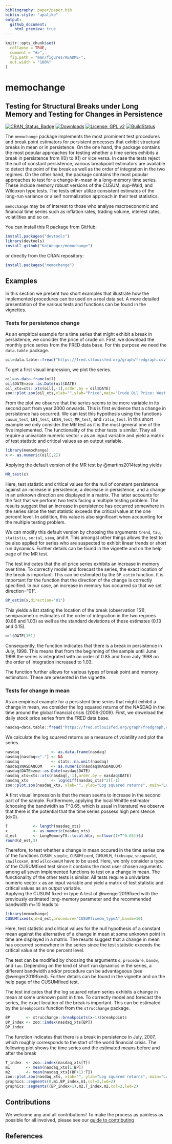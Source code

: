 ---
bibliography: paper/paper.bib
biblio-style: "apalike"
output:
  github_document:
    html_preview: true
---

<!-- README.md is generated from README.Rmd. Please edit that file -->

```{r, echo = FALSE}
knitr::opts_chunk$set(
  collapse = TRUE,
  comment = "#>",
  fig.path = "man/figures/README-",
  out.width = "100%"
)
```

# memochange
## Testing for Structural Breaks under Long Memory and Testing for Changes in Persistence
[![CRAN_Status_Badge](http://www.r-pkg.org/badges/version/memochange)](https://CRAN.R-project.org/package=memochange)
[![Downloads](http://cranlogs.r-pkg.org/badges/grand-total/memochange)](https://CRAN.R-project.org/package=memochange)
[![License: GPL v2](https://img.shields.io/badge/License-GPLv2-blue.svg)](https://www.gnu.org/licenses/gpl-2.0) 
[![BuildStatus](https://api.travis-ci.org/KaiWenger/memochange.svg?branch=master)](https://travis-ci.com/KaiWenger/memochange)


The `memochange` package implements the most prominent test procedures and break point estimators for persistent processes that exhibit structural breaks in mean or in persistence.
On the one hand, the package contains the most popular approaches for testing whether a time series exhibits a break in persistence from I(0) to I(1) or vice versa. In case the tests reject the null of constant persistence, various breakpoint estimators are available to detect the point of the break as well as the order of integration in the two regimes.
On the other hand, the package contains the most popular approaches to test for a change-in-mean in a long-memory time series. 
These include memory robust versions of the CUSUM, sup-Wald, and Wilcoxon type tests. The tests either utilize consistent estimates of the long-run variance or a self normalization approach in their test statistics.

`memochange` may be of interest to those who analyse macroeconomic and financial time series such as inflation rates, trading volume, interest rates, volatilities and so on.


You can install this R package from GitHub:


```r
install.packages("devtools")
library(devtools)
install_github("KaiWenger/memochange")
```

or directly from the CRAN repository:


```r
install.packages("memochange")
```


## Examples

In this section we present two short examples that illustrate how the implemented procedures can be used on a real data set. A more detailed presentation of the various tests and functions can be found in the vignettes.

### Tests for persistence change

As an empirical example for a time series that might exhibit a break in persistence, we consider the price of crude oil.  First, we download the monthly price series from the FRED data base. For this purpose we need the `data.table` package.

```{r, echo = TRUE}
oil=data.table::fread("https://fred.stlouisfed.org/graph/fredgraph.csv?bgcolor=%23e1e9f0&chart_type=line&drp=0&fo=open%20sans&graph_bgcolor=%23ffffff&height=450&mode=fred&recession_bars=on&txtcolor=%23444444&ts=12&tts=12&width=1168&nt=0&thu=0&trc=0&show_legend=yes&show_axis_titles=yes&show_tooltip=yes&id=MCOILWTICO&scale=left&cosd=1986-01-01&coed=2019-08-01&line_color=%234572a7&link_values=false&line_style=solid&mark_type=none&mw=3&lw=2&ost=-99999&oet=99999&mma=0&fml=a&fq=Monthly&fam=avg&fgst=lin&fgsnd=2009-06-01&line_index=1&transformation=lin&vintage_date=2019-09-23&revision_date=2019-09-23&nd=1986-01-01")
```

To get a first visual impression, we plot the series.

```{r, echo = TRUE, fig.height = 4, fig.width = 7, fig.align = "center"}
oil=as.data.frame(oil)
oil$DATE=zoo::as.Date(oil$DATE)
oil_xts=xts::xts(oil[,-1],order.by = oil$DATE)
zoo::plot.zoo(oil_xts,xlab="",ylab="Price",main="Crude Oil Price: West Texas Intermediate")
```

From the plot we observe that the series seems to be more variable in its second part from year 2000 onwards.  This is first evidence that a change in persistence has occurred. We can test this hypothesis using the functions `cusum_test`, `LBI_test`, `LKSN_test`, `MR_test`, and `ratio_test`. In this short example we only consider the MR test as it is the most general one of the five implemented. The functionality of the other tests is similar. They all require a univariate numeric vector `x` as an input variable and yield a matrix of test statistic and critical values as an output variable.

```{r, echo = TRUE}
library(memochange)
x <- as.numeric(oil[,2])
```

Applying the default version of the MR test by @martins2014testing yields

```{r, echo = TRUE}
MR_test(x)
```

Here, test statistic and critical values for the null of constant persistence against an increase in persistence, a decrease in persistence, and a change in an unknown direction are displayed in a matrix. The latter accounts for the fact that we perform two tests facing a multiple testing problem. The results suggest that an increase in persistence has occurred somewhere in the series since the test statistic exceeds the critical value at the one percent level. In addition, this value is also significant when accounting for the multiple testing problem. 

We can modify this default version by choosing the arguments `trend`, `tau`, `statistic`, `serial`, `simu`, and `M`. This amongst other things allows the test to be also applied for series who are suspected to exhibit linear trends or short run dynamics. Further details can be found in the vignette and on the help page of the MR test.

The test indicates that the oil price series exhibits an increase in memory over time. To correctly model and forecast the series, the exact location of the break is important.
This can be estimated by the `BP_estim` function. It is important for the function that the direction of the change is correctly specified. In our case, an increase in memory has occurred so that we set direction="01".

```{r, echo = TRUE}
BP_estim(x,direction="01")
```

This yields a list stating the location of the break (observation 151), semiparametric estimates of the order of integration in the two regimes (0.86 and 1.03) as well as the standard deviations of these estimates (0.13 and 0.15).

```{r, echo = TRUE}
oil$DATE[151]
```

Consequently, the function indicates that there is a break in persistence in July, 1998. 
This means that from the beginning of the sample until June 1998 the series is integrated with an order of 0.85 and from July 1998 on the order of integration increased to 1.03.

The function further allows for various types of break point and memory estimators. These are presented in the vignette. 

### Tests for change in mean

As an empirical example for a persistent time series that might exhibit a change in mean, we consider the log squared returns of the NASDAQ in the time around the global financial crisis (2006-2009). First, we download the daily stock price series from the FRED data base. 

```{r, echo = TRUE}
nasdaq=data.table::fread("https://fred.stlouisfed.org/graph/fredgraph.csv?bgcolor=%23e1e9f0&chart_type=line&drp=0&fo=open%20sans&graph_bgcolor=%23ffffff&height=450&mode=fred&recession_bars=on&txtcolor=%23444444&ts=12&tts=12&width=1168&nt=0&thu=0&trc=0&show_legend=yes&show_axis_titles=yes&show_tooltip=yes&id=NASDAQCOM&scale=left&cosd=2006-01-01&coed=2009-01-01&line_color=%234572a7&link_values=false&line_style=solid&mark_type=none&mw=3&lw=2&ost=-99999&oet=99999&mma=0&fml=a&fq=Daily&fam=avg&fgst=lin&fgsnd=2009-06-01&line_index=1&transformation=lin&vintage_date=2019-11-04&revision_date=2019-11-04&nd=1971-02-05")
```

We calculate the log squared returns as a measure of volatility and plot the series.

```{r, echo = TRUE, fig.height = 4, fig.width = 7, fig.align = "center"}
nasdaq              <- as.data.frame(nasdaq)
nasdaq[nasdaq=="."] <- NA
nasdaq              <- stats::na.omit(nasdaq)
nasdaq$NASDAQCOM    <- as.numeric(nasdaq$NASDAQCOM)
nasdaq$DATE=zoo::as.Date(nasdaq$DATE)
nasdaq_xts=xts::xts(nasdaq[,-1],order.by = nasdaq$DATE)
nasdaq_xts          <- log(diff(nasdaq_xts)^2)[-1]
zoo::plot.zoo(nasdaq_xts, xlab="", ylab="Log squared returns", main="Log squared returns of the NASDAQ")
```

A first visual impression is that the mean seems to increase in the second part of the sample. Furthermore, applying the local Whittle estimator (choosing the bandwidth as T^0.65, which is usual in literature) we observe that there is the potential that the time series possess high persistence (d>0).

```{r, echo = TRUE}
T           <- length(nasdaq_xts)
x           <- as.numeric(nasdaq_xts)
d_est       <- LongMemoryTS::local.W(x, m=floor(1+T^0.65))$d
round(d_est,3)
```

Therefore, to test whether a change in mean occured in the time series one of the functions `CUSUM_simple`, `CUSUMfixed`, `CUSUMLM`, `fixbsupw`, `snsupwald`, `snwilcoxon`, and `wilcoxonLM` have to be used. Here, we only consider a type of the CUSUMfixed test since it contains the most user chosen arguments among all seven implemented functions to test on a change in mean. The functionality of the other tests is similar. All tests require a univariate numeric vector `x` as an input variable and yield a matrix of test statistic and critical values as an output variable.  
Applying the CUSUM fixed-m type A test of @wenger2019fixed with the previously estimated long-memory parameter and the recommended bandwidth m=10 leads to

```{r, echo = TRUE}
library(memochange)
CUSUMfixed(x,d=d_est,procedure="CUSUMfixedm_typeA",bandw=10)
```

Here, test statistic and critical values for the null hypothesis of a constant mean against the alternative of a change in mean at some unknown point in time are displayed in a matrix. The results suggest that a change in mean has occurred somewhere in the series since the test statistic exceeds the critical value at the one percent level. 

The test can be modified by choosing the arguments `d`, `procedure`, `bandw`, and `tau`. Depending on the kind of short run dynamics in the series, a different bandwidth and/or procedure can be advantageous (see @wenger2019fixed). Further details can be found in the vignette and on the help page of the CUSUMfixed test.

The test indicates that the log squared return series exhibits a change in mean at some unknown point in time. To correctly model and forecast the series, the exact location of the break is important.
This can be estimated by the `breakpoints` function from the `strucchange` package. 

```{r, echo = TRUE}
BP       <- strucchange::breakpoints(x~1)$breakpoints
BP_index <- zoo::index(nasdaq_xts[BP])
BP_index
```

The function indicates that there is a break in persistence in July, 2007, which roughly corresponds to the start of the world financial crisis. The following plot shows the time series and the estimated means before and after the break

```{r, echo = TRUE}
T_index  <- zoo::index(nasdaq_xts[T])
m1       <- mean(nasdaq_xts[1:BP])
m2       <- mean(nasdaq_xts[(BP+1):T])
zoo::plot.zoo(nasdaq_xts, xlab="", ylab="Log squared returns", main="Log squared returns of the NASDAQ")
graphics::segments(0,m1,BP_index,m1,col=2,lwd=2)
graphics::segments((BP_index+1),m2,T_index,m2,col=2,lwd=2)
```


## Contributions

We welcome any and all contributions\! To make the process as painless
as possible for all involved, please see our [guide to
contributing](contributing.md)

## References

